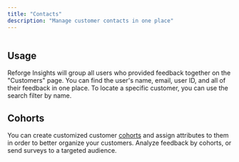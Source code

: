 ```yaml
---
title: "Contacts"
description: "Manage customer contacts in one place"
---
```


<Frame>
  <img
    src="/contacts.gif"
    style={{ width:"100%" }}
    alt=""
    title=""
  />
</Frame>

## Usage

Reforge Insights will group all users who provided feedback together on the "Customers" page. You can find the user's name, email, user ID, and all of their feedback in one place. To locate a specific customer, you can use the search filter by name.


## Cohorts

You can create customized customer [cohorts](https://insights.reforge.com/w/default/feedback/contacts) and assign attributes to them in order to better organize your customers. Analyze feedback by cohorts, or send surveys to a targeted audience.

<Frame>
  <img
    src="/cohort.png"
    style={{ width:"100%" }}
    alt=""
    title=""
  />
</Frame>